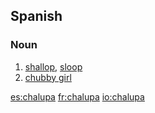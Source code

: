 ==Spanish==

===Noun===
{{es-noun-f}}

# [[shallop]], [[sloop]]
# [[chubby girl]]

[[es:chalupa]]
[[fr:chalupa]]
[[io:chalupa]]
